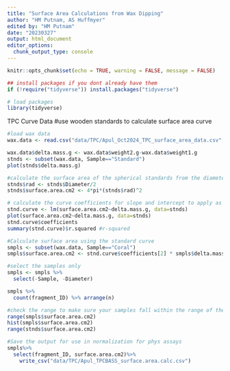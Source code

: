 ```yaml
---
title: "Surface Area Calculations from Wax Dipping"
author: "HM Putnam, AS Huffmyer"
edited by: "HM Putnam"
date: "20230327"
output: html_document
editor_options: 
  chunk_output_type: console
---
```


```r
knitr::opts_chunk$set(echo = TRUE, warning = FALSE, message = FALSE)

## install packages if you dont already have them
if (!require("tidyverse")) install.packages("tidyverse")

# load packages
library(tidyverse)
```

TPC Curve Data
#use wooden standards to calculate surface area curve 
```r

#load wax data
wax.data <- read.csv("data/TPC/Apul_Oct2024_TPC_surface_area_data.csv", header=TRUE)

wax.data$delta.mass.g <- wax.data$weight2.g-wax.data$weight1.g
stnds <- subset(wax.data, Sample=="Standard")
plot(stnds$delta.mass.g)

#calculate the surface area of the spherical standards from the diameter
stnds$rad <- stnds$Diameter/2
stnds$surface.area.cm2 <- 4*pi*(stnds$rad)^2

# calculate the curve coefficients for slope and intercept to apply as the standard
stnd.curve <- lm(surface.area.cm2~delta.mass.g, data=stnds)
plot(surface.area.cm2~delta.mass.g, data=stnds)
stnd.curve$coefficients
summary(stnd.curve)$r.squared #r-squared 


```


```r
#Calculate surface area using the standard curve
smpls <- subset(wax.data, Sample=="Coral")
smpls$surface.area.cm2 <- stnd.curve$coefficients[2] * smpls$delta.mass.g + stnd.curve$coefficients[1]

#select the samples only
smpls <- smpls %>%
  select(-Sample, -Diameter)

smpls %>%
  count(fragment_ID) %>% arrange(n)

#check the range to make sure your samples fall within the range of the standards
range(smpls$surface.area.cm2)
hist(smpls$surface.area.cm2)
range(stnds$surface.area.cm2)

#Save the output for use in normalization for phys assays
smpls%>%
  select(fragment_ID, surface.area.cm2)%>%
    write_csv("data/TPC/Apul_TPCBASS_surface.area.calc.csv")
```

